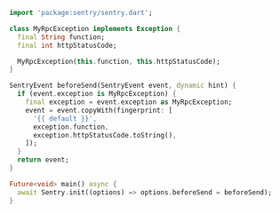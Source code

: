 ```dart
import 'package:sentry/sentry.dart';

class MyRpcException implements Exception {
  final String function;
  final int httpStatusCode;

  MyRpcException(this.function, this.httpStatusCode);
}

SentryEvent beforeSend(SentryEvent event, dynamic hint) {
  if (event.exception is MyRpcException) {
    final exception = event.exception as MyRpcException;
    event = event.copyWith(fingerprint: [
      '{{ default }}',
      exception.function,
      exception.httpStatusCode.toString(),
    ]);
  }
  return event;
}

Future<void> main() async {
  await Sentry.init((options) => options.beforeSend = beforeSend);
}
```

